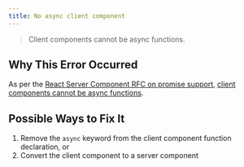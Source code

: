 ```yaml
---
title: No async client component
---
```


> Client components cannot be async functions.

## Why This Error Occurred

As per the [React Server Component RFC on promise support](https://github.com/acdlite/rfcs/blob/first-class-promises/text/0000-first-class-support-for-promises.md), [client components cannot be async functions](https://github.com/acdlite/rfcs/blob/first-class-promises/text/0000-first-class-support-for-promises.md#why-cant-client-components-be-async-functions).

## Possible Ways to Fix It

1. Remove the `async` keyword from the client component function declaration, or
2. Convert the client component to a server component
